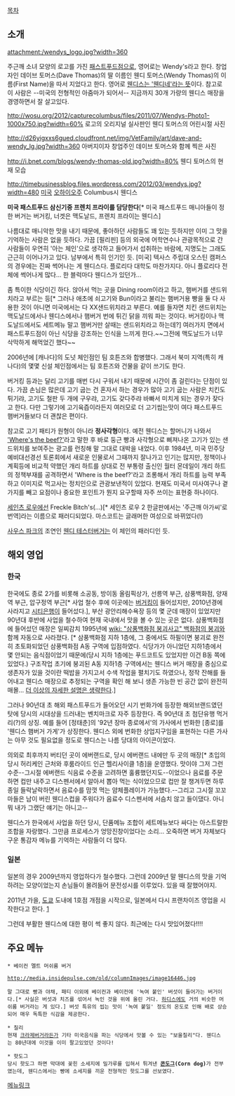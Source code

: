 [[목차]]
== 소개 ==
attachment:/wendys_logo.jpg?width=360

주근깨 소녀 모양의 로고를 가진 [[패스트푸드]]점으로, 영어로는 Wendy's라고 한다.
창업자인 데이브 토머스(Dave Thomas)의 딸 이름인 웬디 토머스(Wendy Thomas)의 이름(First Name)을 따서 지었다고 한다. 영어로 [http://englishsamsam.tistory.com/98 웬디스는 '웬디네'라는 뜻]이다. 참고로 이 사람은 --미국의 전형적인 아줌마가 되어서-- 지금까지 30개 가량의 웬디스 매장을 경영하면서 잘 살고있다.

http://wosu.org/2012/capturecolumbus/files/2011/07/Wendys-Photo1-1000x750.jpg?width=60%
로고의 오리지널 실사판인 웬디 토머스의 어린시절 사진


http://d26yigxxs6gued.cloudfront.net/img/VetFamily/art/dave-and-wendy_lg.jpg?width=360
아버지이자 창업주인 데이브 토머스와 함께 찍은 사진


http://i.bnet.com/blogs/wendy-thomas-old.jpg?width=80%
웬디 토머스의 현재 모습


http://timebusinessblog.files.wordpress.com/2012/03/wendys.jpg?width=480
[[미국]] [[오하이오]]주 Columbus시 웬디스

'''미국 패스트푸드 삼신기중 프렌치 프라이를 담당한다'''[* 미국 패스트푸드 매니아들이 정한 버거는 버거킹, 너겟은 맥도날드, 프렌치 프라이는 웬디스]

나름대로 매니악한 맛을 내기 때문에, 좋아하던 사람들도 꽤 있는 듯하지만 이미 그 맛을 기억하는 사람은 없을 듯하다. 가끔 [필리핀] 등의 외국에 어학연수나 관광목적으로 간 사람들이 우연히 '아는 체인'으로 생각하고 들어가서 섭취하는 바람에, 지명도는 그래도 근근히 이어나가고 있다. 남부에서 특히 인기인 듯. [미국] 텍사스 주립대 오스틴 캠퍼스의 경우에는 진짜 썩어나는 게 웬디스다. 플로리다 대학도 마찬가지다. 아니 플로리다 전체에 썩어나게 많다... 한 블럭마다 웬디스가 있던가...

좀 특이한 식당이긴 하다. 앉아서 먹는 곳을 Dining room이라고 하고, 햄버거를 샌드위치라고 부르는 등[* 그러나 애초에 쇠고기와 Bun이라고 불리는 햄버거용 빵을 둘 다 사용한 것이 아니면 미국에서는 다 XX샌드위치라고 부른다. 예를 들자면 치킨 샌드위치는 맥도날드에서나 웬디스에서나 햄버거 번에 튀긴 닭을 끼워 파는 것이다. 버거킹이나 맥도날드에서도 세트메뉴 말고 햄버거만 살때는 샌드위치라고 하는데?] 여러가지 면에서 패스트푸드점이 아닌 식당을 강조하는 인식을 느끼게 한다.~~그전에 맥도날드가 너무 삭막하게 해먹었긴 했다~~

2006년에 [캐나다]의 도넛 체인점인 팀 호튼즈와 합병했다. 그래서 북미 지역(특히 캐나다)의 몇몇 신설 체인점에서는 팀 호튼즈와 건물을 같이 쓰기도 한다.

버거킹 등과는 달리 고기를 매번 다시 구워서 내기 때문에 시간이 좀 걸린다는 단점이 있다. 가끔 손님은 많은데 고기 굽는 건 혼자서 하는 경우가 많아 고기 굽는 사람은 치킨도 튀기랴, 고기도 철판 두 개에 구우랴, 고기도 갖다주랴 바빠서 미치게 되는 경우가 잦다고 한다. 다만 그렇기에 고기육즙이라든지 여러모로 더 고기씹는맛이 여다 패스트푸드 햄버거들보다 더 괜찮은 편이다. 

참고로 고기 패티가 원형이 아니라 '''정사각형'''이다. 예전 웬디스는 할머니가 나와서 [http://www.youtube.com/watch?v=Ug75diEyiA0 'Where's the beef?']라고 말한 후 바로 둥근 빵과 사각형으로 삐져나온 고기가 있는 샌드위치를 보여주는 광고를 런칭해 말 그대로 대박을 내었다. 이후 1984년, 미국 민주당 예비대선경선 토론회에서 새로운 인물로서 그때까지 잘나가고 인기는 많지만, 정책이나 계획등에 비교적 약했던 개리 하트를 상대로 전 부통령 출신인 월터 몬데일이 개리 하트의 정책부재를 공격하면서 'Where is the beef?'라고 조롱해서 개리 하트를 능력 부족하고 이미지로 먹고사는 정치인으로 관광보낸적이 있었다. 현재도 미국서 미사여구나 곁가지를 빼고 요점이나 중요한 포인트가 뭔지 요구할때 자주 쓰이는 표현중 하나이다.

[[세인츠 로우]]에선 Freckle Bitch's(...)[* 세인츠 로우 2 한글판에서는 '주근깨 아가씨'로 번역]라는 이름으로 패러디되었다. 마스코트는 글래머한 여성으로 바뀌었다(!)

[[사우스 파크]]의 조연인 [[웬디 테스터버거]]는 이 체인의 패러디인 듯.
== 해외 영업 ==
=== 한국 ===
한국에도 종로 2가를 비롯해 소공동, 방이동 올림픽상가, 선릉역 부근, 삼풍백화점, 양재역 부근, 압구정역 부근[* 사업 철수 후에 이곳에는 [[버거킹]]이 들어섰지만, 2010년경에 사라지고 [[시티은행]]이 들어섰다.], 부산 광안리해수욕장 등의 몇 군데 매장이 있었지만 90년대 후반에 사업을 철수하여 현재 국내에서 맛을 볼 수 있는 곳은 없다. 삼풍백화점에 들어섰던 매장은 일찌감치 1995년에 [[wiki: "삼풍백화점 붕괴사고" 백화점의 붕괴]]와 함께 자동으로 사라졌다. [* 삼풍백화점 지하 1층에, 그 중에서도 하필이면 붕괴로 완전히 초토화되었던 삼풍백화점 A동 구역에 입점하였다. 식당가가 아니었던 지하1층에서 몇 안되는 음식점이었기 때문에(당시 지하 1층에는 푸드코트도 있었지만 이건 B동 쪽에 있었다.) 구조작업 초기에 붕괴된 A동 지하1층 구역에서는 웬디스 버거 매장을 중심으로 생존자가 있을 것이란 떡밥을 가지고서 수색 작업을 펼치기도 하였으나, 정작 잔해를 들어내고 웬디스 매장으로 추정되는 구역을 확인 해 보니 생존 가능한 빈 공간 없이 완전히 매몰... [[더 이상의 자세한 설명은 생략한다]].]

그러나 90년대 초 해외 패스트푸드가 들어오던 시기 번화가에 등장한 해외브랜드였던 탓에 당시의 시대상을 드러내는 벤치마크로 자주 등장한다. 즉 90년대 초 첨단유행 먹거리(?)의 상징. 예를 들어 [정태춘]의 '92년 장마 종로에서'의 가사에서 번화한 [종로]를 '웬디스 햄버거 가게'가 상징한다. 웬디스 외에 번화한 상업지구임을 표현하는 다른 가사는 아무 것도 필요없을 정도로 웬디스는 나름 당대의 아이콘이었다.

의외로 최후까지 버티던 곳이 에버랜드로, 당시 에버랜드 내에만 두 곳의 매장[* 초입의 당시 허리케인 근처와 후룸라이드 인근 헬리사이클 1층]을 운영했다. 맛이야 그저 그런 수준--그시절 에버랜드 식음료 수준을 고려하면 훌륭했던지도--이었으나 음료를 주문하면 컵만 내주고 디스펜서에서 알아서 뽑아 먹는 식이었으므로 컵만 잘 챙겨두면 하루 종일 들락날락하면서 음료수를 맘껏 먹는 얌체플레이가 가능했다.--그리고 그시절 꼬꼬마들은 남이 버린 웬디스컵을 주워다가 음료수 디스펜서에 서슴치 않고 들이댔다. 아니 뭐 내가 그랬단 얘기는 아니고--

웬디스가 한국에서 사업을 하던 당시, 단품메뉴 조합이 세트메뉴보다 싸다는 아스트랄한 조합을 자랑했다. 그만큼 프로세스가 엉망진창이었다는 소리... 오죽하면 버거 자체보다 구운 통감자 메뉴를 기억하는 사람들이 더 많다.

=== 일본 ===
일본의 경우 2009년까지 영업하다가 철수했다. 그런데 2009년 말 웬디스의 맛을 기억하려는 모양이었는지 손님들이 몰려들어 문전성시를 이루었다. 있을 때 잘했어야지.

2011년 가을, [[도쿄]] 도내에 1호점 개점을 시작으로, 일본에서 다시 프랜차이즈 영업을 시작한다고 한다. [http://sankei.jp.msn.com/economy/news/110303/biz11030317100045-n1.htm]

그런데 부활한 웬디스에 대한 평이 썩 좋지 않다.
최근에는 다시 맛있어졌다!!!!

== 주요 메뉴 ==
 * 베이컨 멜트 머쉬룸 버거

 http://media.insidepulse.com/old/columnImages/image16446.jpg

 말 그대로 빵과 야채, 패티 이외에 베이컨과 베이컨에 '녹여 붙인' 버섯이 들어가는 버거이다.[* 사실은 버섯과 치즈를 섞어서 녹인 것을 위에 올린 거다. [[하디스]]에도 거의 비슷한 머쉬룸 버거라는 게 있다.] 버섯 특유의 씹는 맛이 '녹여 붙일' 정도의 온도로 인해 배로 상승되어 매우 독특한 식감을 제공한다.

 * 칠리
 현재 [[크라제버거]]라든가 기타 미국음식을 파는 식당에서 맛볼 수 있는 "보울칠리"다. 웬디스는 80년대에 이것을 이미 팔고있었던 것이다!

 * 핫도그
 당시 핫도그 하면 막대에 꽂힌 소세지에 밀가루를 입혀서 튀겨낸 '''[[콘도그]](Corn dog)'''가 전부였는데, 웬디스에서는 빵에 소세지를 끼운 전형적인 핫도그를 선보였다.


[http://www.wendys.com/food/Menu.jsp 메뉴링크]
